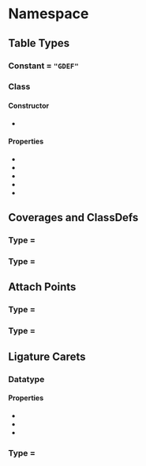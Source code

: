 
# Namespace <Decl s={Ot.Gdef} />

## Table Types

### Constant <Decl s={Ot.Gdef.Tag}/> = `"GDEF"`

### Class <Decl s={Ot.Gdef.Table} />

#### Constructor

* <Method ctor s={Ot.Gdef.Table.constructor} />

#### Properties

* <Member s={Ot.Gdef.Table.glyphClassDef} type={optional(Data.Maybe(Ot.Gdef.ClassDef))} />
* <Member s={Ot.Gdef.Table.attachList} type={optional(Data.Maybe(Ot.Gdef.AttachPointList))} />
* <Member s={Ot.Gdef.Table.ligCarets} type={optional(Data.Maybe(Ot.Gdef.LigCaretList))} />
* <Member s={Ot.Gdef.Table.markAttachClassDef} type={optional(Data.Maybe(Ot.Gdef.ClassDef))} />
* <Member s={Ot.Gdef.Table.markGlyphSets} type={optional(Data.Maybe(array(Ot.Gdef.Coverage)))} />

## Coverages and ClassDefs

### Type <Decl s={Ot.Gdef.Coverage}/> = <R s={set(Ot.Glyph)}/>
### Type <Decl s={Ot.Gdef.ClassDef}/> = <R s={map(Ot.Glyph,number)}/>

## Attach Points

### Type <Decl s={Ot.Gdef.AttachPoints}/> = <R s={array(Ot.Glyph.PointIDRef)}/>
### Type <Decl s={Ot.Gdef.AttachPointList}/> = <R s={map(Ot.Glyph,Ot.Gdef.AttachPoints)}/>

## Ligature Carets

### Datatype <Decl s={Ot.Gdef.LigCaret}/>

#### Properties

* <Member readonly s={Ot.Gdef.LigCaret.x} type={Ot.Var.Value}/>
* <Member readonly s={Ot.Gdef.LigCaret.xDevice} type={optional(Data.Maybe(readonly(array(number))))}/>
* <Member readonly s={Ot.Gdef.LigCaret.pointAttachment} type={optional(Data.Maybe(Ot.Gdef.PointIDRef))}/>

### Type <Decl s={Ot.Gdef.LigCaretList}/> = <R s={map(Ot.Glyph,array(Ot.Gdef.LigCaret))}/>